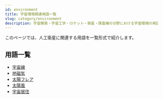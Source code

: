 ```yaml
---
id: environment
title: 宇宙環境関連用語一覧
slug: category/environment
description: 宇宙開発・宇宙工学・ロケット・衛星・探査機の分野における宇宙環境の用語の一覧です．意味・定義・概要・説明ページへと移ることができます．
---
```



<Head>
  <script type="application/ld+json">
    {`{
      "@context": "https://schema.org",
      "@type": "DefinedTerm",
      "name": "宇宙環境関連用語一覧",
      "inDefinedTermSet": "https://www.space-portal.org",
      "termCode": "category/environment",
      "description": "宇宙開発・宇宙工学・ロケット・衛星・探査機の分野における宇宙環境の用語の一覧です．意味・定義・概要・説明ページへと移ることができます．",
      "url": "https://www.space-portal.org/docs/category/environment"
    }`}
  </script>
</Head>

このページでは、人工衛星に関連する用語を一覧形式で紹介します。

## 用語一覧

- [宇宙線](environment/cosmic-rays)
- [地磁気](environment/geomagnetic-field)
- [太陽フレア](environment/solar-flare)
- [太陽風](environment/solar-wind)
- [宇宙居住](environment/space-habitation)